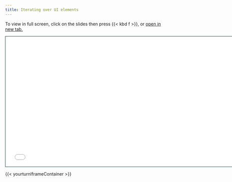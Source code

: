 ```yaml
---
title: Iterating over UI elements
---
```



To view in full screen, click on the slides then press {{< kbd  f >}}, or <a href = "workflow-iterators-slides.html" target="_blank">open in new tab.</a>


```{=html}
<iframe class="slide-deck" src="workflow-iterators-slides.html" height="420" width="747" style="border: 1px solid #123233;"></iframe>
```

{{< yourturnIframeContainer >}}